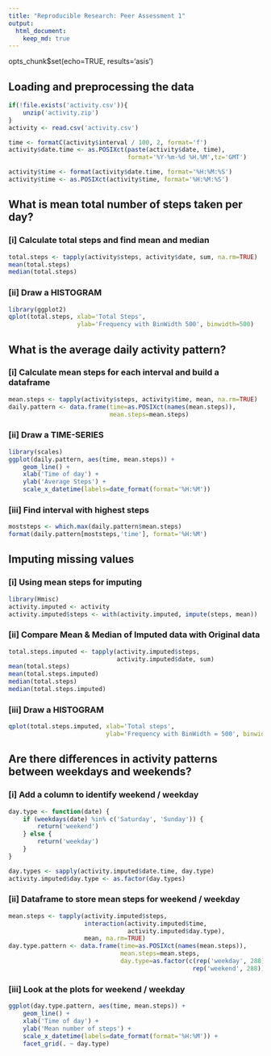 ```yaml
---
title: "Reproducible Research: Peer Assessment 1"
output: 
  html_document:
    keep_md: true
---
```

opts_chunk$set(echo=TRUE, results='asis')

## Loading and preprocessing the data

```r
if(!file.exists('activity.csv')){
    unzip('activity.zip')
}
activity <- read.csv('activity.csv')

time <- formatC(activity$interval / 100, 2, format='f')
activity$date.time <- as.POSIXct(paste(activity$date, time),
                                 format='%Y-%m-%d %H.%M',tz='GMT')

activity$time <- format(activity$date.time, format='%H:%M:%S')
activity$time <- as.POSIXct(activity$time, format='%H:%M:%S')
```

## What is mean total number of steps taken per day?

### [i] Calculate total steps and find mean and median

```r
total.steps <- tapply(activity$steps, activity$date, sum, na.rm=TRUE)
mean(total.steps)
median(total.steps)
```

### [ii] Draw a HISTOGRAM

```r
library(ggplot2)
qplot(total.steps, xlab='Total Steps', 
                   ylab='Frequency with BinWidth 500', binwidth=500)
```

## What is the average daily activity pattern?

### [i] Calculate mean steps for each interval and build a dataframe

```r
mean.steps <- tapply(activity$steps, activity$time, mean, na.rm=TRUE)
daily.pattern <- data.frame(time=as.POSIXct(names(mean.steps)),
                            mean.steps=mean.steps)
```

### [ii] Draw a TIME-SERIES

```r
library(scales)
ggplot(daily.pattern, aes(time, mean.steps)) + 
    geom_line() +
    xlab('Time of day') +
    ylab('Average Steps') +
    scale_x_datetime(labels=date_format(format='%H:%M'))
```

### [iii] Find interval with highest steps

```r
moststeps <- which.max(daily.pattern$mean.steps)
format(daily.pattern[moststeps,'time'], format='%H:%M')
```

## Imputing missing values

### [i] Using mean steps for imputing

```r
library(Hmisc)
activity.imputed <- activity
activity.imputed$steps <- with(activity.imputed, impute(steps, mean))
```

### [ii] Compare Mean & Median of Imputed data with Original data

```r
total.steps.imputed <- tapply(activity.imputed$steps, 
                              activity.imputed$date, sum)
mean(total.steps)
mean(total.steps.imputed)
median(total.steps)
median(total.steps.imputed)
```

### [iii] Draw a HISTOGRAM

```r
qplot(total.steps.imputed, xlab='Total steps', 
                           ylab='Frequency with BinWidth = 500', binwidth=500)
```

## Are there differences in activity patterns between weekdays and weekends?

### [i] Add a column to identify weekend / weekday

```r
day.type <- function(date) {
    if (weekdays(date) %in% c('Saturday', 'Sunday')) {
        return('weekend')
    } else {
        return('weekday')
    }
}

day.types <- sapply(activity.imputed$date.time, day.type)
activity.imputed$day.type <- as.factor(day.types)
```

### [ii] Dataframe to store mean steps for weekend / weekday

```r
mean.steps <- tapply(activity.imputed$steps, 
                     interaction(activity.imputed$time,
                                 activity.imputed$day.type),
                     mean, na.rm=TRUE)
day.type.pattern <- data.frame(time=as.POSIXct(names(mean.steps)),
                               mean.steps=mean.steps,
                               day.type=as.factor(c(rep('weekday', 288),
                                                   rep('weekend', 288))))
```

### [iii] Look at the plots for weekend / weekday

```r
ggplot(day.type.pattern, aes(time, mean.steps)) + 
    geom_line() +
    xlab('Time of day') +
    ylab('Mean number of steps') +
    scale_x_datetime(labels=date_format(format='%H:%M')) +
    facet_grid(. ~ day.type)
```
